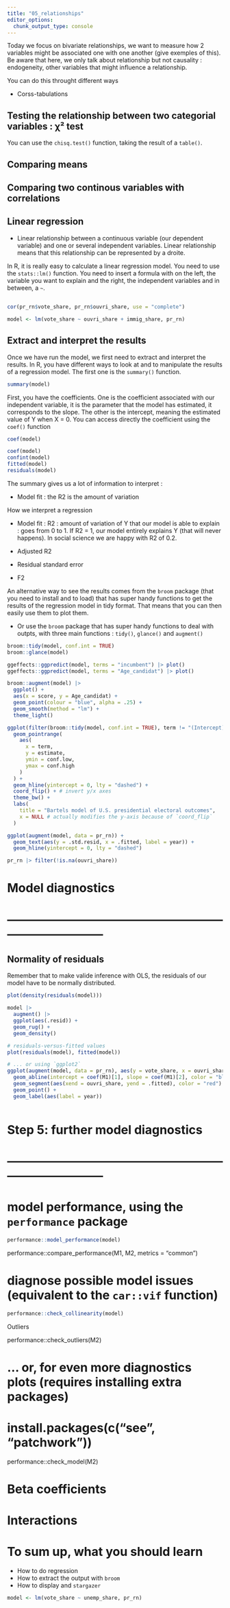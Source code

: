 ```yaml
---
title: "05_relationships"
editor_options: 
  chunk_output_type: console
---
```


Today we focus on bivariate relationships, we want to measure how 2 variables might be associated one with one another (give exemples of this). Be aware that here, we only talk about relationship but not causality : endogeneity, other variables that might influence a relationship.

You can do this throught different ways

-   Corss-tabulations

## Testing the relationship between two categorial variables : χ² test

You can use the `chisq.test()` function, taking the result of a `table()`.

## Comparing means

## Comparing two continous variables with correlations

## Linear regression

-   Linear relationship between a continuous variable (our dependent variable) and one or several independent variables. Linear relationship means that this relationship can be represented by a droite.

In R, it is really easy to calculate a linear regression model. You need to use the `stats::lm()` function. You need to insert a formula with on the left, the variable you want to explain and the right, the independent variables and in between, a `~`.

## 

```r
cor(pr_rn$vote_share, pr_rn$ouvri_share, use = "complete")

model <- lm(vote_share ~ ouvri_share + immig_share, pr_rn)
```

## Extract and interpret the results

Once we have run the model, we first need to extract and interpret the results. In R, you have different ways to look at and to manipulate the results of a regression model. The first one is the `summary()` function.

```r
summary(model)
```

First, you have the coefficients. One is the coefficient associated with our independent variable, it is the parameter that the model has estimated, it corresponds to the slope. The other is the intercept, meaning the estimated value of Y when X = 0. You can access directly the coefficient using the `coef()` function

```r
coef(model)
```

```r
coef(model)
confint(model)
fitted(model)
residuals(model)
```

The summary gives us a lot of information to interpret :

-   Model fit : the R2 is the amount of variation

How we interpret a regression

-   Model fit : R2 : amount of variation of Y that our model is able to explain : goes from 0 to 1. If R2 = 1, our model entirely explains Y (that will never happens). In social science we are happy with R2 of 0.2.

-   Adjusted R2

-   Residual standard error

-   F2

An alternative way to see the results comes from the `broom` package (that you need to install and to load) that has super handy functions to get the results of the regression model in tidy format. That means that you can then easily use them to plot them.

-   Or use the `broom` package that has super handy functions to deal with outpts, with three main functions : `tidy()`, `glance()` and `augment()`

```r
broom::tidy(model, conf.int = TRUE)
broom::glance(model)

ggeffects::ggpredict(model, terms = "incumbent") |> plot()
ggeffects::ggpredict(model, terms = "Age_candidat") |> plot()

broom::augment(model) |> 
  ggplot() +
  aes(x = score, y = Age_candidat) +
  geom_point(colour = "blue", alpha = .25) +
  geom_smooth(method = "lm") +
  theme_light()

```

```r
ggplot(filter(broom::tidy(model, conf.int = TRUE), term != "(Intercept)")) +
  geom_pointrange(
    aes(
      x = term,
      y = estimate,
      ymin = conf.low,
      ymax = conf.high
    )
  ) +
  geom_hline(yintercept = 0, lty = "dashed") +
  coord_flip() + # invert y/x axes
  theme_bw() +
  labs(
    title = "Bartels model of U.S. presidential electoral outcomes",
    x = NULL # actually modifies the y-axis because of `coord_flip`
  )

ggplot(augment(model, data = pr_rn)) +
  geom_text(aes(y = .std.resid, x = .fitted, label = year)) +
  geom_hline(yintercept = 0, lty = "dashed")

pr_rn |> filter(!is.na(ouvri_share))
```

# Model diagnostics

# ------------------------------------------------------------------------------

## Normality of residuals

Remember that to make valide inference with OLS, the residuals of our model have to be normally distributed.

```r
plot(density(residuals(model)))

model |> 
  augment() |> 
  ggplot(aes(.resid)) + 
  geom_rug() + 
  geom_density()
```

```r
# residuals-versus-fitted values
plot(residuals(model), fitted(model))

# ... or using `ggplot2`
ggplot(augment(model, data = pr_rn), aes(y = vote_share, x = ouvri_share)) +
  geom_abline(intercept = coef(M1)[1], slope = coef(M1)[2], color = "blue") +
  geom_segment(aes(xend = ouvri_share, yend = .fitted), color = "red") +
  geom_point() +
  geom_label(aes(label = year))
```

```r

```

# Step 5: further model diagnostics

# ------------------------------------------------------------------------------

# model performance, using the `performance` package

```r
performance::model_performance(model)
```

performance::compare_performance(M1, M2, metrics = "common")

# diagnose possible model issues (equivalent to the `car::vif` function)

```r
performance::check_collinearity(model)
```

Outliers

performance::check_outliers(M2)

# ... or, for even more diagnostics plots (requires installing extra packages)

# install.packages(c("see", "patchwork"))

performance::check_model(M2)

# Beta coefficients

# Interactions

# To sum up, what you should learn

-   How to do regression
-   How to extract the output with `broom`
-   How to display and `stargazer`

```r
model <- lm(vote_share ~ unemp_share, pr_rn)
```
